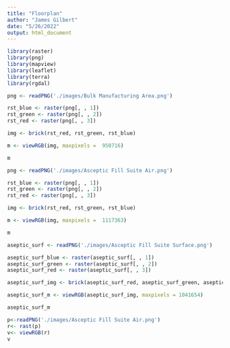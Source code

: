 ```yaml
---
title: "Floorplan"
author: "James Gilbert"
date: "5/26/2022"
output: html_document
---
```


```r
library(raster)
library(png)
library(mapview)
library(leaflet)
library(terra)
library(rgdal)
```

```r
png <- readPNG('./images/Bulk Manufacturing Area.png')

rst_blue <- raster(png[, , 1])
rst_green <- raster(png[, , 2])
rst_red <- raster(png[, , 3])

img <- brick(rst_red, rst_green, rst_blue)

m <- viewRGB(img, maxpixels =  950716)

m
```


```r
png <- readPNG('./images/Asceptic Fill Suite Air.png')

rst_blue <- raster(png[, , 1])
rst_green <- raster(png[, , 2])
rst_red <- raster(png[, , 3])

img <- brick(rst_red, rst_green, rst_blue)

m <- viewRGB(img, maxpixels =  1117363)

m
```





```r
aseptic_surf <- readPNG('./images/Asceptic Fill Suite Surface.png')

aseptic_surf_blue <- raster(aseptic_surf[, , 1])
aseptic_surf_green <- raster(aseptic_surf[, , 2])
aseptic_surf_red <- raster(aseptic_surf[, , 3])

aseptic_surf_img <- brick(aseptic_surf_red, aseptic_surf_green, aseptic_surf_blue)

aseptic_surf_m <- viewRGB(aseptic_surf_img, maxpixels = 1041654)

aseptic_surf_m
```
```r
p<-readPNG('./images/Asceptic Fill Suite Air.png')
r<- rast(p)
v<- viewRGB(r)
v

```

